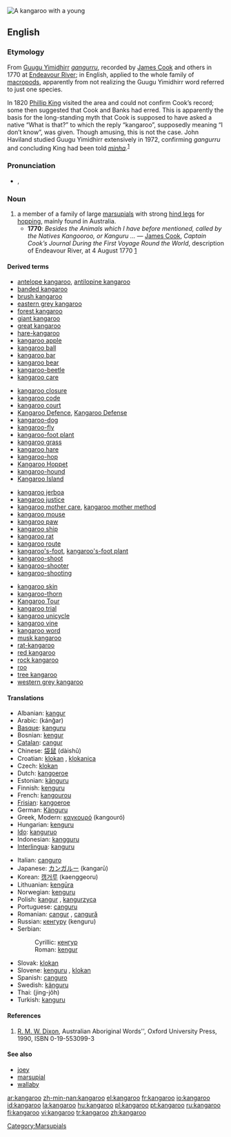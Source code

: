 [[Image:Kangaroo and joey03.jpg|thumb|A kangaroo with a young]]
{{wikipedia}}
==English==

===Etymology===
From [[Guugu Yimidhirr]] ''[[gangurru]]'', recorded by [[w:James Cook|James Cook]] and others in 1770 at [[w:Endeavour River|Endeavour River]]; in English, applied to the whole family of [[macropod]]s, apparently from not realizing the Guugu Yimidhirr word referred to just one species.<!--not etymological info: (And the pronunciation anglicized.)-->

In 1820 [[w:Phillip King|Phillip King]] visited the area and could not confirm Cook’s record; some then suggested that Cook and Banks had erred. This is apparently the basis for the long-standing myth that Cook is supposed to have asked a native “What is that?” to which the reply “kangaroo”, supposedly meaning “I don’t know”, was given. Though amusing, this is not the case. John Haviland studied Guugu Yimidhirr extensively in 1972, confirming ''gangurru'' and concluding King had been told ''[[minha]]''.<sup>[[#References|1]]</sup>

===Pronunciation===
*{{IPA|/ˌkæŋgəˈru/}}, {{SAMPA|/%k{Ng@"ru/}}

===Noun===
{{en-noun}}

# a member of a family of large [[marsupial]]s with strong [[hind leg]]s for [[hop]]ping, mainly found in Australia.
#*'''1770''': ''Besides the Animals which I have before mentioned, called by the Natives Kangooroo, or Kanguru ...'' &mdash; [[w:James Cook|James Cook]], ''Captain Cook’s Journal During the First Voyage Round the World'', description of Endeavour River, at 4 August 1770 [http://www.gutenberg.org/etext/8106]
<!--this is a picture of wallabies! [[Image:Kanguru.jpg|thumb|center|500 px|Kangaroos]]-->

====Derived terms====
{{top4}}
*[[antelope kangaroo]], [[antilopine kangaroo]]
*[[banded kangaroo]]
*[[brush kangaroo]]
*[[eastern grey kangaroo]]
*[[forest kangaroo]]
*[[giant kangaroo]]
*[[great kangaroo]]
*[[hare-kangaroo]]
*[[kangaroo apple]]
*[[kangaroo ball]]
*[[kangaroo bar]]
*[[kangaroo bear]]
*[[kangaroo-beetle]]
*[[kangaroo care]]
{{mid4}}
*[[kangaroo closure]]
*[[kangaroo code]]
*[[kangaroo court]]
*[[Kangaroo Defence]], [[Kangaroo Defense]]
*[[kangaroo-dog]]
*[[kangaroo-fly]]
*[[kangaroo-foot plant]]
*[[kangaroo grass]]
*[[kangaroo hare]]
*[[kangaroo-hop]]<!--verb-->
*[[w:Kangaroo Hoppet|Kangaroo Hoppet]]
*[[kangaroo-hound]]
*[[w:Kangaroo Island|Kangaroo Island]]
{{mid4}}
*[[kangaroo jerboa]]
*[[kangaroo justice]]
*[[kangaroo mother care]], [[kangaroo mother method]]
*[[kangaroo mouse]]
*[[kangaroo paw]]
*[[kangaroo ship]]
*[[kangaroo rat]]
*[[kangaroo route]]
*[[kangaroo's-foot]], [[kangaroo's-foot plant]]
*[[kangaroo-shoot]]
*[[kangaroo-shooter]]
*[[kangaroo-shooting]]
{{mid4}}
*[[kangaroo skin]]
*[[kangaroo-thorn]]
*[[Kangaroo Tour]]
*[[kangaroo trial]]
*[[kangaroo unicycle]]
*[[kangaroo vine]]
*[[kangaroo word]]
*[[musk kangaroo]]
*[[rat-kangaroo]]
*[[red kangaroo]]
*[[rock kangaroo]]
*[[roo]]<!--terms derived from "roo" are to be given on the page for "roo"-->
*[[tree kangaroo]]
*[[western grey kangaroo]]
{{bottom}}

====Translations====
{{trans-top|marsupial}}
*Albanian: [[kangur]] {{g|Albanian}}
*Arabic: {{ARchar|[[كنغر]]}} (kánğar) {{m}}
*[[Basque]]: [[kanguru]]
*Bosnian: [[kengur]] {{m}}
*[[Catalan]]: [[cangur]] {{m}}
*Chinese: [[袋鼠]] (dàishǔ)
*Croatian: [[klokan]] {{m}}, [[klokanica]] {{f}}
*Czech: [[klokan]] {{m}}
*Dutch: [[kangoeroe]] {{m}}
*Estonian: [[känguru]]
*Finnish: [[kenguru]]
*French: [[kangourou]] {{m}}
*[[Frisian]]: [[kangoeroe]] {{m}}
*German: [[Känguru]] {{n}}
*Greek, Modern: [[καγκουρό]] (kangouró) {{n}}
*Hungarian: [[kenguru]]
*[[Ido]]: [[kanguruo]]
*Indonesian: [[kangguru]]
*[[Interlingua]]: [[kanguru]]
{{trans-mid}}
*Italian: [[canguro]] {{m}}
*Japanese: [[カンガルー]] (kangarū)
*Korean: [[캥거루]] (kaenggeoru)
*Lithuanian: [[kengūra]] {{f}}
*Norwegian: [[kenguru]] {{m}}
*Polish: [[kangur]] {{m}}, [[kangurzyca]] {{f}}
*Portuguese: [[canguru]] {{m}}
*Romanian: [[cangur]] {{m}}, [[cangură]] {{f}}
*Russian: [[кенгуру]] (kenguru) {{m}}
*Serbian:
*:Cyrillic: [[кенгур]] {{m}}
*:Roman: [[kengur]] {{m}}
*Slovak: [[klokan]] {{m}}
*Slovene: [[kenguru]] {{m}}, [[klokan]] {{m}}
*Spanish: [[canguro]] {{m}}
*Swedish: [[känguru]] {{c}}
*Thai: {{THchar|[[จิงโจ้]]}} (jing-jôh)
*Turkish: [[kanguru]]
{{trans-bottom}}

====References====
# [[w:R. M. W. Dixon|R. M. W. Dixon]], Australian Aboriginal Words'', Oxford University Press, 1990, ISBN 0-19-553099-3

====See also====
*[[joey]]
*[[marsupial]]
*[[wallaby]]

[[Category:Marsupials]]

[[ar:kangaroo]]
[[zh-min-nan:kangaroo]]
[[el:kangaroo]]
[[fr:kangaroo]]
[[io:kangaroo]]
[[id:kangaroo]]
[[la:kangaroo]]
[[hu:kangaroo]]
[[pl:kangaroo]]
[[pt:kangaroo]]
[[ru:kangaroo]]
[[fi:kangaroo]]
[[vi:kangaroo]]
[[tr:kangaroo]]
[[zh:kangaroo]]